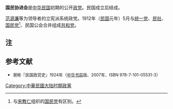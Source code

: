 '''国民协进会'''是[[中华民国|中华民国]]初期的公开[[政党|政党]]。民国成立后结成。

[[范源濂|范源濂]]等为领导者的立宪派系统政党。1912年（[[中華民國|民国]]元年）5月与[[统一党|统一党]]、[[民社|民社]]、[[国民党_(上海)|国民党]]<ref>与[[宋教仁|宋教仁]]组织的[[國民黨_(1912年-1913年)|国民党]]有区别。</ref>、民国公会合并组成[[共和党_(中国)|共和党]]。

== 注 ==
{{reflist}}

== 参考文献 ==
*<span style="font-size:90%;">谢彬『民国政党史』1924年（[[中华书局|中华书局]]版、2007年、ISBN 978-7-101-05531-3）</span>

{{清末政治團體}}
{{中華民国初期政党}}

[[Category:中華民國大陆时期政黨|Category:中華民國大陆时期政黨]]